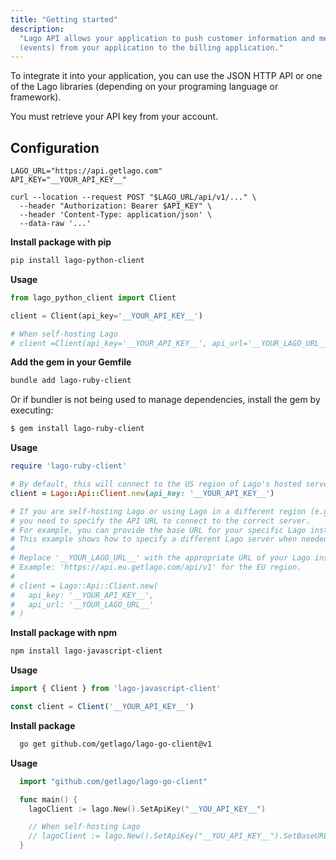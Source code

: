 ```yaml
---
title: "Getting started"
description:
  "Lago API allows your application to push customer information and metrics
  (events) from your application to the billing application."
---
```


To integrate it into your application, you can use the JSON HTTP API or one of
the Lago libraries (depending on your programing language or framework).

You must retrieve your API key from your account.

## Configuration[](#configuration "Direct link to heading")

<Tabs>

<Tab title="Curl">

```shell
LAGO_URL="https://api.getlago.com"
API_KEY="__YOUR_API_KEY__"

curl --location --request POST "$LAGO_URL/api/v1/..." \
  --header "Authorization: Bearer $API_KEY" \
  --header 'Content-Type: application/json' \
  --data-raw '...'
```

</Tab>

<Tab title="Python">

**Install package with pip**

```bash
pip install lago-python-client
```

**Usage**

```python
from lago_python_client import Client

client = Client(api_key='__YOUR_API_KEY__')

# When self-hosting Lago
# client =Client(api_key='__YOUR_API_KEY__', api_url='__YOUR_LAGO_URL__')
```

</Tab>

<Tab title="Ruby">

**Add the gem in your Gemfile**

```bash
bundle add lago-ruby-client
```

Or if bundler is not being used to manage dependencies, install the gem by
executing:

```bash
$ gem install lago-ruby-client
```

**Usage**

```ruby
require 'lago-ruby-client'

# By default, this will connect to the US region of Lago's hosted servers.
client = Lago::Api::Client.new(api_key: '__YOUR_API_KEY__')

# If you are self-hosting Lago or using Lago in a different region (e.g., Europe),
# you need to specify the API URL to connect to the correct server.
# For example, you can provide the base URL for your specific Lago instance.
# This example shows how to specify a different Lago server when needed.
#
# Replace '__YOUR_LAGO_URL__' with the appropriate URL of your Lago instance.
# Example: 'https://api.eu.getlago.com/api/v1' for the EU region.
#
# client = Lago::Api::Client.new(
#   api_key: '__YOUR_API_KEY__',
#   api_url: '__YOUR_LAGO_URL__'
# )
```

</Tab>

<Tab title="Javascript">

**Install package with npm**

```bash
npm install lago-javascript-client
```

**Usage**

```js
import { Client } from 'lago-javascript-client'

const client = Client('__YOUR_API_KEY__')
```

</Tab>

<Tab title="Go">

**Install package**

```bash
  go get github.com/getlago/lago-go-client@v1
```

**Usage**

```go
  import "github.com/getlago/lago-go-client"

  func main() {
    lagoClient := lago.New().SetApiKey("__YOU_API_KEY__")

    // When self-hosting Lago
    // lagoClient := lago.New().SetApiKey("__YOU_API_KEY__").SetBaseURL("__YOUR_LAGO_URL__")
  }
```

</Tab>


</Tabs>
